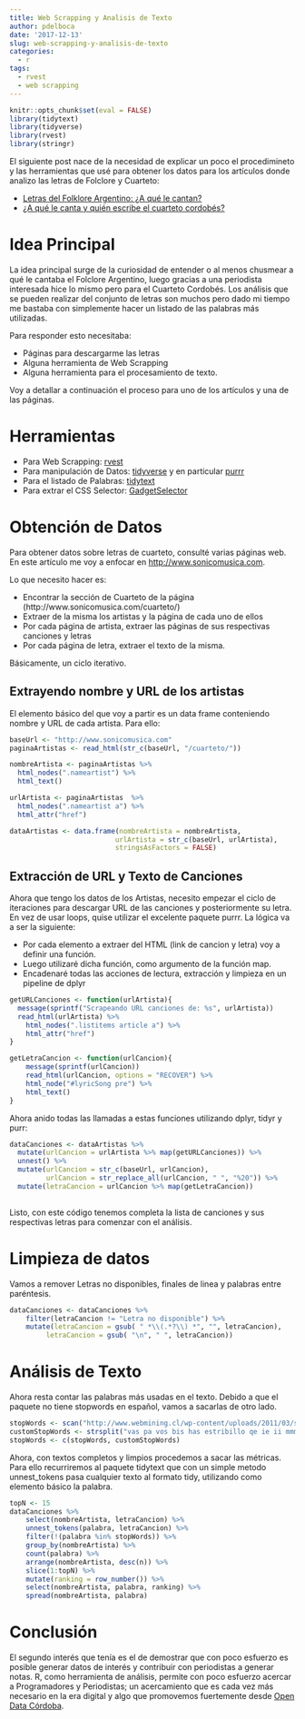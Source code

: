 ---
title: Web Scrapping y Analisis de Texto
author: pdelboca
date: '2017-12-13'
slug: web-scrapping-y-analisis-de-texto
categories:
  - r
tags:
  - rvest
  - web scrapping
---
```{r, echo=FALSE, message=FALSE, warning=FALSE}
knitr::opts_chunk$set(eval = FALSE)
library(tidytext)
library(tidyverse)
library(rvest)
library(stringr)
```


El siguiente post nace de la necesidad de explicar un poco el procedimineto y las herramientas que usé para obtener los datos para los artículos donde analizo las letras de Folclore y Cuarteto: 

 * [Letras del Folklore Argentino: ¿A qué le cantan?](http://blog.opendatacordoba.org/letras-del-folklore-argentino-a-que-le-cantan/)
 * [¿A qué le canta y quién escribe el cuarteto cordobés?](http://www.perfil.com/cordoba/a-que-le-canta-y-quien-escribe-el-cuarteto-cordobes.phtml)
 
 
# Idea Principal

La idea principal surge de la curiosidad de entender o al menos chusmear a qué le cantaba el Folclore Argentino, luego gracias a una periodista interesada hice lo mismo pero para el Cuarteto Cordobés. Los análisis que se pueden realizar del conjunto de letras son muchos pero dado mi tiempo me bastaba con simplemente hacer un listado de las palabras más utilizadas.

Para responder esto necesitaba:

 * Páginas para descargarme las letras
 * Alguna herramienta de Web Scrapping
 * Alguna herramienta para el procesamiento de texto.


Voy a detallar a continuación el proceso para uno de los artículos y una de las páginas.

# Herramientas

 * Para Web Scrapping: [rvest](https://github.com/hadley/rvest)
 * Para manipulación de Datos: [tidyverse](https://github.com/tidyverse) y en particular [purrr](https://github.com/tidyverse/purrr)
 * Para el listado de Palabras: [tidytext](http://tidytextmining.com/)
 * Para extrar el CSS Selector: [GadgetSelector](https://chrome.google.com/webstore/detail/selectorgadget/mhjhnkcfbdhnjickkkdbjoemdmbfginb)
 
# Obtención de Datos

Para obtener datos sobre letras de cuarteto, consulté varias páginas web. En este artículo me voy a enfocar en [http://www.sonicomusica.com](http://www.sonicomusica.com).

Lo que necesito hacer es:

 * Encontrar la sección de Cuarteto de la página (http://www.sonicomusica.com/cuarteto/)
 * Extraer de la misma los artistas y la página de cada uno de ellos
 * Por cada página de artista, extraer las páginas de sus respectivas canciones y letras
 * Por cada página de letra, extraer el texto de la misma.
 
Básicamente, un ciclo iterativo.

## Extrayendo nombre  y URL de los artistas

El elemento básico del que voy a partir es un data frame conteniendo nombre y URL de cada artista. Para ello:

```{r, eval=FALSE}
baseUrl <- "http://www.sonicomusica.com"
paginaArtistas <- read_html(str_c(baseUrl, "/cuarteto/"))

nombreArtista <- paginaArtistas %>%
  html_nodes(".nameartist") %>%
  html_text()

urlArtista <- paginaArtistas  %>%
  html_nodes(".nameartist a") %>%
  html_attr("href")

dataArtistas <- data.frame(nombreArtista = nombreArtista, 
                          urlArtista = str_c(baseUrl, urlArtista), 
                          stringsAsFactors = FALSE)
```

## Extracción de URL y Texto de Canciones
Ahora que tengo los datos de los Artistas, necesito empezar el ciclo de iteraciones para descargar URL de las canciones y posteriormente su letra. En vez de usar loops, quise utilizar el excelente paquete purrr. La lógica va a ser la siguiente:
 
 * Por cada elemento a extraer del HTML (link de cancion y letra) voy a definir una función.
 * Luego utilizaré dicha función, como argumento de la función map.
 * Encadenaré todas las acciones de lectura, extracción y limpieza en un pipeline de dplyr

```{r, eval=FALSE}
getURLCanciones <- function(urlArtista){
  message(sprintf("Scrapeando URL canciones de: %s", urlArtista))
  read_html(urlArtista) %>%
    html_nodes(".listitems article a") %>%
    html_attr("href")
}

getLetraCancion <- function(urlCancion){
    message(sprintf(urlCancion))
    read_html(urlCancion, options = "RECOVER") %>%
    html_node("#lyricSong pre") %>%
    html_text()
}
```

Ahora anido todas las llamadas a estas funciones utilizando dplyr, tidyr y purr:

```{r, eval=FALSE}
dataCanciones <- dataArtistas %>%
  mutate(urlCancion = urlArtista %>% map(getURLCanciones)) %>%
  unnest() %>%
  mutate(urlCancion = str_c(baseUrl, urlCancion),
         urlCancion = str_replace_all(urlCancion, " ", "%20")) %>%
  mutate(letraCancion = urlCancion %>% map(getLetraCancion))
  
```

Listo, con este código tenemos completa la lista de canciones y sus respectivas letras para comenzar con el análisis.

# Limpieza de datos
Vamos a remover Letras no disponibles, finales de linea y palabras entre paréntesis.

```{r}
dataCanciones <- dataCanciones %>% 
    filter(letraCancion != "Letra no disponible") %>%
    mutate(letraCancion = gsub( " *\\(.*?\\) *", "", letraCancion),
         letraCancion = gsub( "\n", " ", letraCancion))
```

# Análisis de Texto

Ahora resta contar las palabras más usadas en el texto. Debido a que el paquete no tiene stopwords en español, vamos a sacarlas de otro lado.
```{r}
stopWords <- scan("http://www.webmining.cl/wp-content/uploads/2011/03/stopwords.es.txt", character())
customStopWords <- strsplit("vas pa vos bis has estribillo qe ie ii mmm mmmm eh oh na mee repite bom taka ye", " ")[[1]]
stopWords <- c(stopWords, customStopWords)
```

Ahora, con textos completos y limpios procedemos a sacar las métricas. Para ello recurriremos al paquete tidytext que con un simple metodo unnest_tokens pasa cualquier texto al formato tidy, utilizando como elemento básico la palabra. 
```{r}
topN <- 15
dataCanciones %>%
    select(nombreArtista, letraCancion) %>% 
    unnest_tokens(palabra, letraCancion) %>% 
    filter(!(palabra %in% stopWords)) %>%
    group_by(nombreArtista) %>%
    count(palabra) %>%
    arrange(nombreArtista, desc(n)) %>%
    slice(1:topN) %>% 
    mutate(ranking = row_number()) %>% 
    select(nombreArtista, palabra, ranking) %>% 
    spread(nombreArtista, palabra)
```

# Conclusión

El segundo interés que tenía es el de demostrar que con poco esfuerzo es posible generar datos de interés y contribuir con periodistas a generar notas. R, como herramienta de análisis, permite con poco esfuerzo acercar a Programadores y Periodistas; un acercamiento que es cada vez más necesario en la era digital y algo que promovemos fuertemente desde [Open Data Córdoba](http://www.opendatacordoba.org/).
